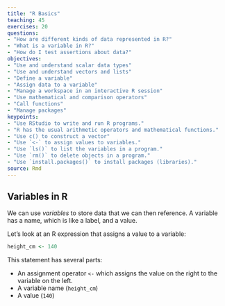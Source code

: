 ```yaml
---
title: "R Basics"
teaching: 45
exercises: 20
questions:
- "How are different kinds of data represented in R?"
- "What is a variable in R?"
- "How do I test assertions about data?"
objectives:
- "Use and understand scalar data types"
- "Use and understand vectors and lists"
- "Define a variable"
- "Assign data to a variable"
- "Manage a workspace in an interactive R session"
- "Use mathematical and comparison operators"
- "Call functions"
- "Manage packages"
keypoints:
- "Use RStudio to write and run R programs."
- "R has the usual arithmetic operators and mathematical functions."
- "Use c() to construct a vector"
- "Use `<-` to assign values to variables."
- "Use `ls()` to list the variables in a program."
- "Use `rm()` to delete objects in a program."
- "Use `install.packages()` to install packages (libraries)."
source: Rmd
---
```


## Variables in R

We can use *variables* to store data that we can then reference.  A variable has a name, which is like a label, and a value.

Let's look at an R expression that assigns a value to a variable:

```r
height_cm <- 140
```

This statement has several parts:

* An assignment operator `<-` which assigns the value on the right to the variable on the left.
* A variable name (`height_cm`)
* A value (`140`)
